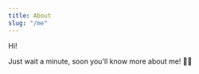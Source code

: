 ---
title: About
slug: "/me"
---

Hi!

Just wait a minute, soon you'll know more about me! 🙌🏻